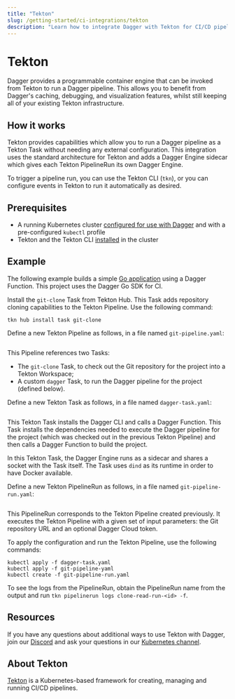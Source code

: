 ```yaml
---
title: "Tekton"
slug: /getting-started/ci-integrations/tekton
description: "Learn how to integrate Dagger with Tekton for CI/CD pipelines."
---
```


# Tekton

Dagger provides a programmable container engine that can be invoked from Tekton to run a Dagger pipeline. This allows you to benefit from Dagger's caching, debugging, and visualization features, whilst still keeping all of your existing Tekton infrastructure.

## How it works

Tekton provides capabilities which allow you to run a Dagger pipeline as a Tekton Task without needing any external configuration. This integration uses the standard architecture for Tekton and adds a Dagger Engine sidecar which gives each Tekton PipelineRun its own Dagger Engine.

To trigger a pipeline run, you can use the Tekton CLI (`tkn`), or you can configure events in Tekton to run it automatically as desired.

## Prerequisites

- A running Kubernetes cluster [configured for use with Dagger](../reference/container-runtimes/kubernetes.mdx) and with a pre-configured `kubectl` profile
- Tekton and the Tekton CLI [installed](https://tekton.dev/docs/getting-started/) in the cluster

## Example

The following example builds a simple [Go application](https://github.com/kpenfound/greetings-api) using a Dagger Function. This project uses the Dagger Go SDK for CI.

Install the `git-clone` Task from Tekton Hub. This Task adds repository cloning capabilities to the Tekton Pipeline. Use the following command:

```shell
tkn hub install task git-clone
```

Define a new Tekton Pipeline as follows, in a file named `git-pipeline.yaml`:

```yaml title="git-pipeline.yaml" file=./snippets/tekton-git-pipeline.yaml
```

This Pipeline references two Tasks:

- The `git-clone` Task, to check out the Git repository for the project into a Tekton Workspace;
- A custom `dagger` Task, to run the Dagger pipeline for the project (defined below).

Define a new Tekton Task as follows, in a file named `dagger-task.yaml`:

```yaml title="dagger-task.yaml" file=./snippets/tekton-dagger-task.yaml template
```

This Tekton Task installs the Dagger CLI and calls a Dagger Function. This Task installs the dependencies needed to execute the Dagger pipeline for the project (which was checked out in the previous Tekton Pipeline) and then calls a Dagger Function to build the project.

In this Tekton Task, the Dagger Engine runs as a sidecar and shares a socket with the Task itself. The Task uses `dind` as its runtime in order to have Docker available.

Define a new Tekton PipelineRun as follows, in a file named `git-pipeline-run.yaml`:

```yaml title="git-pipeline-run.yaml" file=./snippets/tekton-git-pipeline-run.yaml
```

This PipelineRun corresponds to the Tekton Pipeline created previously. It executes the Tekton Pipeline with a given set of input parameters: the Git repository URL and an optional Dagger Cloud token.

To apply the configuration and run the Tekton Pipeline, use the following commands:

```shell
kubectl apply -f dagger-task.yaml
kubectl apply -f git-pipeline-yaml
kubectl create -f git-pipeline-run.yaml
```

To see the logs from the PipelineRun, obtain the PipelineRun name from the output and run `tkn pipelinerun logs clone-read-run-<id> -f`.

## Resources

If you have any questions about additional ways to use Tekton with Dagger, join our [Discord](https://discord.gg/dagger-io) and ask your questions in our [Kubernetes channel](https://discord.com/channels/707636530424053791/1122942037096927353).

## About Tekton

[Tekton](https://tekton.dev/) is a Kubernetes-based framework for creating, managing and running CI/CD pipelines.
